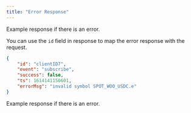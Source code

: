 ```yaml
---
title: "Error Response"
---
```


Example response if there is an error.

You can use the `id` field in response to map the error response with the request. 

```json
{
    "id": "clientID7",
    "event": "subscribe",
    "success": false,
    "ts": 1614141150601,
    "errorMsg": "invalid symbol SPOT_WOO_USDC.e"
}
```

Example response if there is an error.

